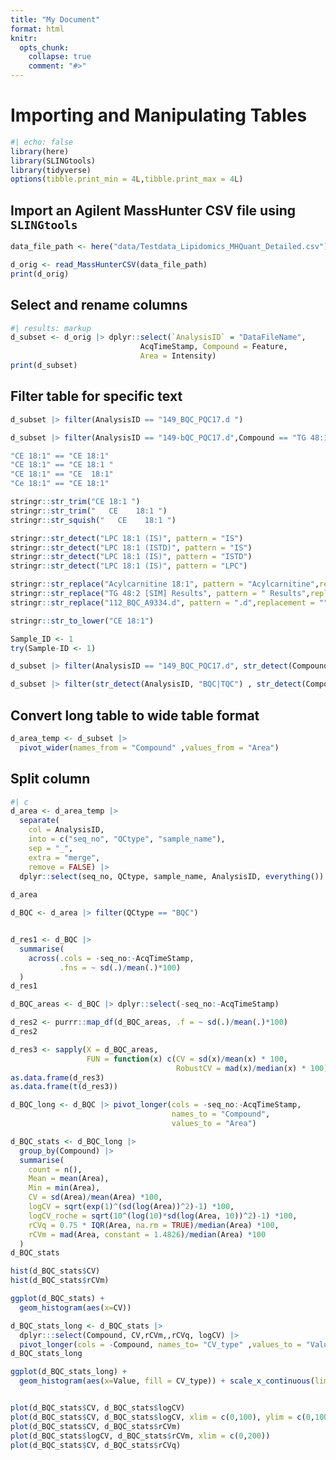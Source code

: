 ---
title: "My Document"
format: html
knitr:
  opts_chunk: 
    collapse: true
    comment: "#>"
---

# Importing and Manipulating Tables

```{r setup}
#| echo: false
library(here)
library(SLINGtools)
library(tidyverse)
options(tibble.print_min = 4L,tibble.print_max = 4L)

```

## Import an Agilent MassHunter CSV file using `SLINGtools`

```{r read MassHunter CSV file}


data_file_path <- here("data/Testdata_Lipidomics_MHQuant_Detailed.csv")

d_orig <- read_MassHunterCSV(data_file_path)
print(d_orig)
```

## Select and rename columns

```{r select-rename-columns}
#| results: markup
d_subset <- d_orig |> dplyr::select(`AnalysisID` = "DataFileName", 
                             AcqTimeStamp, Compound = Feature, 
                             Area = Intensity)
print(d_subset)
```

## Filter table for specific text

```{r filter-tables}

d_subset |> filter(AnalysisID == "149_BQC_PQC17.d ")

d_subset |> filter(AnalysisID == "149-bQC_PQC17.d",Compound == "TG 48:1 [-18:1]")

"CE 18:1" == "CE 18:1"
"CE 18:1" == "CE 18:1 "
"CE 18:1" == "CE  18:1"
"Ce 18:1" == "CE 18:1"

stringr::str_trim("CE 18:1 ")
stringr::str_trim("   CE    18:1 ")
stringr::str_squish("   CE    18:1 ")

stringr::str_detect("LPC 18:1 (IS)", pattern = "IS")
stringr::str_detect("LPC 18:1 (ISTD)", pattern = "IS")
stringr::str_detect("LPC 18:1 (IS)", pattern = "ISTD")
stringr::str_detect("LPC 18:1 (IS)", pattern = "LPC")

stringr::str_replace("Acylcarnitine 18:1", pattern = "Acylcarnitine",replacement = "CAR")
stringr::str_replace("TG 48:2 [SIM] Results", pattern = " Results",replacement = "")
stringr::str_replace("112_BQC_A9334.d", pattern = ".d",replacement = "")

stringr::str_to_lower("CE 18:1")

Sample_ID <- 1
try(Sample-ID <- 1)

d_subset |> filter(AnalysisID == "149_BQC_PQC17.d", str_detect(Compound, "IS|LPI") )

d_subset |> filter(str_detect(AnalysisID, "BQC|TQC") , str_detect(Compound, "IS")) -> temp

```

## Convert long table to wide table format

```{r convert-long-to-wide-table}
d_area_temp <- d_subset |> 
  pivot_wider(names_from = "Compound" ,values_from = "Area")

```

## Split column

```{r split-column}
#| c
d_area <- d_area_temp |> 
  separate(
    col = AnalysisID,
    into = c("seq_no", "QCtype", "sample_name"), 
    sep = "_",
    extra = "merge", 
    remove = FALSE) |> 
  dplyr::select(seq_no, QCtype, sample_name, AnalysisID, everything())
    
d_area
```

```{r calulcate-column-stats}
d_BQC <- d_area |> filter(QCtype == "BQC")


d_res1 <- d_BQC |>
  summarise(
    across(.cols = -seq_no:-AcqTimeStamp,
           .fns = ~ sd(.)/mean(.)*100)
  )
d_res1

d_BQC_areas <- d_BQC |> dplyr::select(-seq_no:-AcqTimeStamp)

d_res2 <- purrr::map_df(d_BQC_areas, .f = ~ sd(.)/mean(.)*100)
d_res2

d_res3 <- sapply(X = d_BQC_areas, 
                 FUN = function(x) c(CV = sd(x)/mean(x) * 100,
                                     RobustCV = mad(x)/median(x) * 100))
as.data.frame(d_res3)
as.data.frame(t(d_res3))

d_BQC_long <- d_BQC |> pivot_longer(cols = -seq_no:-AcqTimeStamp,
                                    names_to = "Compound",
                                    values_to = "Area")

d_BQC_stats <- d_BQC_long |> 
  group_by(Compound) |> 
  summarise(
    count = n(),
    Mean = mean(Area),
    Min = min(Area),
    CV = sd(Area)/mean(Area) *100,
    logCV = sqrt(exp(1)^(sd(log(Area))^2)-1) *100,
    logCV_roche = sqrt(10^(log(10)*sd(log(Area, 10))^2)-1) *100,
    rCVq = 0.75 * IQR(Area, na.rm = TRUE)/median(Area) *100,
    rCVm = mad(Area, constant = 1.4826)/median(Area) *100
  )
d_BQC_stats

hist(d_BQC_stats$CV)
hist(d_BQC_stats$rCVm)

ggplot(d_BQC_stats) +
  geom_histogram(aes(x=CV))

d_BQC_stats_long <- d_BQC_stats |>
  dplyr:::select(Compound, CV,rCVm,,rCVq, logCV) |> 
  pivot_longer(cols = -Compound, names_to= "CV_type" ,values_to = "Value")
d_BQC_stats_long

ggplot(d_BQC_stats_long) +
  geom_histogram(aes(x=Value, fill = CV_type)) + scale_x_continuous(limits = c(0,150)) + facet_wrap(~CV_type)


plot(d_BQC_stats$CV, d_BQC_stats$logCV)
plot(d_BQC_stats$CV, d_BQC_stats$logCV, xlim = c(0,100), ylim = c(0,100))
plot(d_BQC_stats$CV, d_BQC_stats$rCVm)
plot(d_BQC_stats$logCV, d_BQC_stats$rCVm, xlim = c(0,200))
plot(d_BQC_stats$CV, d_BQC_stats$rCVq)
```

